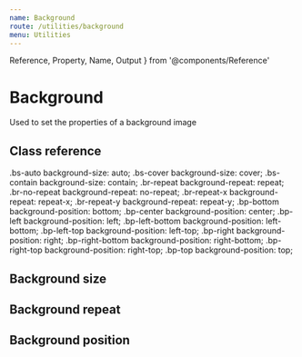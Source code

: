 ```yaml
---
name: Background
route: /utilities/background
menu: Utilities
---
```


  Reference,
  Property,
  Name,
  Output
} from '@components/Reference'

# Background

Used to set the properties of a background image

## Class reference

<Reference>
    <Property>
        <Name>.bs-auto</Name>
        <Output>background-size: auto;</Output>
    </Property>
    <Property>
        <Name>.bs-cover</Name>
        <Output>background-size: cover;</Output>
    </Property>
    <Property>
        <Name>.bs-contain</Name>
        <Output>background-size: contain;</Output>
    </Property>
    <Property>
        <Name>.br-repeat</Name>
        <Output>background-repeat: repeat;</Output>
    </Property>
    <Property>
        <Name>.br-no-repeat</Name>
        <Output>background-repeat: no-repeat;</Output>
    </Property>
    <Property>
        <Name>.br-repeat-x</Name>
        <Output>background-repeat: repeat-x;</Output>
    </Property>
    <Property>
        <Name>.br-repeat-y</Name>
        <Output>background-repeat: repeat-y;</Output>
    </Property>
    <Property>
        <Name>.bp-bottom</Name>
        <Output>background-position: bottom;</Output>
    </Property>
    <Property>
        <Name>.bp-center</Name>
        <Output>background-position: center;</Output>
    </Property>
    <Property>
        <Name>.bp-left</Name>
        <Output>background-position: left;</Output>
    </Property>
    <Property>
        <Name>.bp-left-bottom</Name>
        <Output>background-position: left-bottom;</Output>
    </Property>
    <Property>
        <Name>.bp-left-top</Name>
        <Output>background-position: left-top;</Output>
    </Property>
    <Property>
        <Name>.bp-right</Name>
        <Output>background-position: right;</Output>
    </Property>
    <Property>
        <Name>.bp-right-bottom</Name>
        <Output>background-position: right-bottom;</Output>
    </Property>
    <Property>
        <Name>.bp-right-top</Name>
        <Output>background-position: right-top;</Output>
    </Property>
    <Property>
        <Name>.bp-top</Name>
        <Output>background-position: top;</Output>
    </Property>
</Reference>


## Background size

<Sandbox>
  <Sandbox.Preview>
    <div
      alt="random image"
      className="bs-cover br-no-repeat bg-tertiary-100 w-100p"
      style={{
        height: '200px',
        backgroundImage: 'url(https://source.unsplash.com/WLUHO9A_xik/500x180)'
      }}
    />
    <Spacer my={2} />
    <div
      alt="random image"
      className="bs-contain br-no-repeat bg-tertiary-100 w-100p"
      style={{
        height: '200px',
        backgroundImage: 'url(https://source.unsplash.com/WLUHO9A_xik/500x180)'
      }}
    />
    <Spacer my={2} />
    <div
      alt="random image"
      className="bs-auto br-no-repeat bg-tertiary-100 w-100p"
      style={{
        height: '200px',
        backgroundImage: 'url(https://source.unsplash.com/WLUHO9A_xik/500x180)'
      }}
    />
  </Sandbox.Preview>
  <Sandbox.Code>
    <div className="bs-cover"/>
    <div className="bs-contain"/>
    <div className="bs-auto"/>
  </Sandbox.Code>
</Sandbox>



## Background repeat

<Sandbox>
  <Sandbox.Preview>
    <div
      alt="random image"
      className="br-repeat bp-center bg-tertiary-100 w-100p"
      style={{
        height: '200px',
        backgroundImage: 'url(https://source.unsplash.com/WLUHO9A_xik/100x100)'
      }}
    />
    <Spacer my={2} />
    <div
      alt="random image"
      className="br-no-repeat bp-center bg-tertiary-100 w-100p"
      style={{
        height: '200px',
        backgroundImage: 'url(https://source.unsplash.com/WLUHO9A_xik/100x100)'
      }}
    />
    <Spacer my={2} />
    <div
      alt="random image"
      className="br-repeat-x bp-center bg-tertiary-100 w-100p"
      style={{
        height: '200px',
        backgroundImage: 'url(https://source.unsplash.com/WLUHO9A_xik/100x100)'
      }}
    />
    <Spacer my={2} />
    <div
      alt="random image"
      className="br-repeat-y bp-center bg-tertiary-100 w-100p"
      style={{
        height: '200px',
        backgroundImage: 'url(https://source.unsplash.com/WLUHO9A_xik/100x100)'
      }}
    />
  </Sandbox.Preview>
  <Sandbox.Code>
    <div className="br-repeat"/>
    <div className="br-no-repeat"/>
    <div className="br-repeat-x"/>
    <div className="br-no-repeat-y"/>
  </Sandbox.Code>
</Sandbox>




## Background position

<Sandbox>
  <Sandbox.Preview>
    <div
      alt="random image"
      className="br-no-repeat bp-center bg-tertiary-100 w-100p"
      style={{
        height: '140px',
        backgroundImage: 'url(https://source.unsplash.com/WLUHO9A_xik/100x100)'
      }}
    />
    <Spacer my={2} />
    <div
      alt="random image"
      className="br-no-repeat bp-top bg-tertiary-100 w-100p"
      style={{
        height: '140px',
        backgroundImage: 'url(https://source.unsplash.com/WLUHO9A_xik/100x100)'
      }}
    />
    <Spacer my={2} />
    <div
      alt="random image"
      className="br-no-repeat bp-right-top bg-tertiary-100 w-100p"
      style={{
        height: '140px',
        backgroundImage: 'url(https://source.unsplash.com/WLUHO9A_xik/100x100)'
      }}
    />
    <Spacer my={2} />
    <div
      alt="random image"
      className="br-no-repeat bp-right bg-tertiary-100 w-100p"
      style={{
        height: '140px',
        backgroundImage: 'url(https://source.unsplash.com/WLUHO9A_xik/100x100)'
      }}
    />
    <Spacer my={2} />
    <div
      alt="random image"
      className="br-no-repeat bp-right-bottom bg-tertiary-100 w-100p"
      style={{
        height: '140px',
        backgroundImage: 'url(https://source.unsplash.com/WLUHO9A_xik/100x100)'
      }}
    />
    <Spacer my={2} />
    <div
      alt="random image"
      className="br-no-repeat bp-bottom bg-tertiary-100 w-100p"
      style={{
        height: '140px',
        backgroundImage: 'url(https://source.unsplash.com/WLUHO9A_xik/100x100)'
      }}
    />
    <Spacer my={2} />
    <div
      alt="random image"
      className="br-no-repeat bp-left-bottom bg-tertiary-100 w-100p"
      style={{
        height: '140px',
        backgroundImage: 'url(https://source.unsplash.com/WLUHO9A_xik/100x100)'
      }}
    />
    <Spacer my={2} />
    <div
      alt="random image"
      className="br-no-repeat bp-left bg-tertiary-100 w-100p"
      style={{
        height: '140px',
        backgroundImage: 'url(https://source.unsplash.com/WLUHO9A_xik/100x100)'
      }}
    />
    <Spacer my={2} />
    <div
      alt="random image"
      className="br-no-repeat bp-left-top bg-tertiary-100 w-100p"
      style={{
        height: '140px',
        backgroundImage: 'url(https://source.unsplash.com/WLUHO9A_xik/100x100)'
      }}
    />
  </Sandbox.Preview>
  <Sandbox.Code>
    <div className="bp-center"/>
    <div className="bp-top"/>
    <div className="bp-right-top"/>
    <div className="bp-right"/>
    <div className="bp-right-bottom"/>
    <div className="bp-bottom"/>
    <div className="bp-left-bottom"/>
    <div className="bp-left"/>
    <div className="bp-left-top"/>
  </Sandbox.Code>
</Sandbox>
